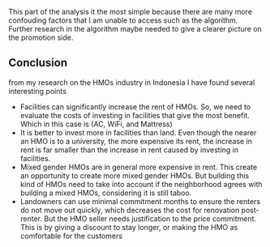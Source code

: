 <p>This part of the analysis it the most simple because there are many more confouding factors that I am unable to access such as the algorithm. Further research in the algorithm maybe needed to give a clearer picture on the promotion side.</p>

## Conclusion
<p>from my research on the HMOs industry in Indonesia I have found several interesting points</p>
<ul>
<li>Facilities can significantly increase the rent of HMOs. So, we need to evaluate the costs of investing in facilities that give the most benefit. Which in this case is (AC, WiFi, and Mattress)</li>
<li>It is better to invest more in facilities than land. Even though the nearer an HMO is to a university, the more expensive its rent, the increase in rent is far smaller than the increase in rent caused by investing in facilities. </li>
<li>Mixed gender HMOs are in general more expensive in rent. This create an opportunity to create more mixed gender HMOs. But building this kind of HMOs need to take into account if the neighborhood agrees with building a mixed HMOs, considering it is still taboo.</li>
<li> Landowners can use minimal commitment months to ensure the renters do not move out quickly, which decreases the cost for renovation post-renter. But the HMO seller needs justification to the price commitment. This is by giving a discount to stay longer, or making the HMO as comfortable for the customers</li>
</ul>